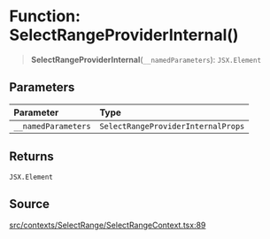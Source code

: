 # Function: SelectRangeProviderInternal()

> **SelectRangeProviderInternal**(`__namedParameters`): `JSX.Element`

## Parameters

| Parameter | Type |
| :------ | :------ |
| `__namedParameters` | `SelectRangeProviderInternalProps` |

## Returns

`JSX.Element`

## Source

[src/contexts/SelectRange/SelectRangeContext.tsx:89](https://github.com/gpbl/react-day-picker/blob/86f49ff11/src/contexts/SelectRange/SelectRangeContext.tsx#L89)
